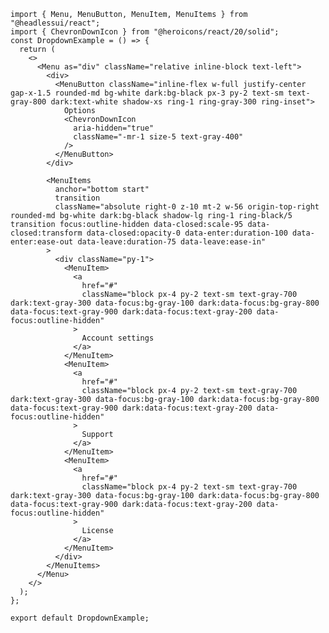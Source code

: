 ```tsx
import { Menu, MenuButton, MenuItem, MenuItems } from "@headlessui/react";
import { ChevronDownIcon } from "@heroicons/react/20/solid";
const DropdownExample = () => {
  return (
    <>
      <Menu as="div" className="relative inline-block text-left">
        <div>
          <MenuButton className="inline-flex w-full justify-center gap-x-1.5 rounded-md bg-white dark:bg-black px-3 py-2 text-sm text-gray-800 dark:text-white shadow-xs ring-1 ring-gray-300 ring-inset">
            Options
            <ChevronDownIcon
              aria-hidden="true"
              className="-mr-1 size-5 text-gray-400"
            />
          </MenuButton>
        </div>

        <MenuItems
          anchor="bottom start"
          transition
          className="absolute right-0 z-10 mt-2 w-56 origin-top-right rounded-md bg-white dark:bg-black shadow-lg ring-1 ring-black/5 transition focus:outline-hidden data-closed:scale-95 data-closed:transform data-closed:opacity-0 data-enter:duration-100 data-enter:ease-out data-leave:duration-75 data-leave:ease-in"
        >
          <div className="py-1">
            <MenuItem>
              <a
                href="#"
                className="block px-4 py-2 text-sm text-gray-700 dark:text-gray-300 data-focus:bg-gray-100 dark:data-focus:bg-gray-800 data-focus:text-gray-900 dark:data-focus:text-gray-200 data-focus:outline-hidden"
              >
                Account settings
              </a>
            </MenuItem>
            <MenuItem>
              <a
                href="#"
                className="block px-4 py-2 text-sm text-gray-700 dark:text-gray-300 data-focus:bg-gray-100 dark:data-focus:bg-gray-800 data-focus:text-gray-900 dark:data-focus:text-gray-200 data-focus:outline-hidden"
              >
                Support
              </a>
            </MenuItem>
            <MenuItem>
              <a
                href="#"
                className="block px-4 py-2 text-sm text-gray-700 dark:text-gray-300 data-focus:bg-gray-100 dark:data-focus:bg-gray-800 data-focus:text-gray-900 dark:data-focus:text-gray-200 data-focus:outline-hidden"
              >
                License
              </a>
            </MenuItem>
          </div>
        </MenuItems>
      </Menu>
    </>
  );
};

export default DropdownExample;
```
